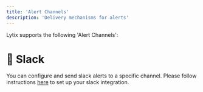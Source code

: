 ```yaml
---
title: 'Alert Channels'
description: 'Delivery mechanisms for alerts'
---
```


Lytix supports the following 'Alert Channels': 

# 💬 Slack 

You can configure and send slack alerts to a specific channel. Please follow instructions [here](https://lab.lytix.co/home/settings/slack/) to set up your slack integration.
